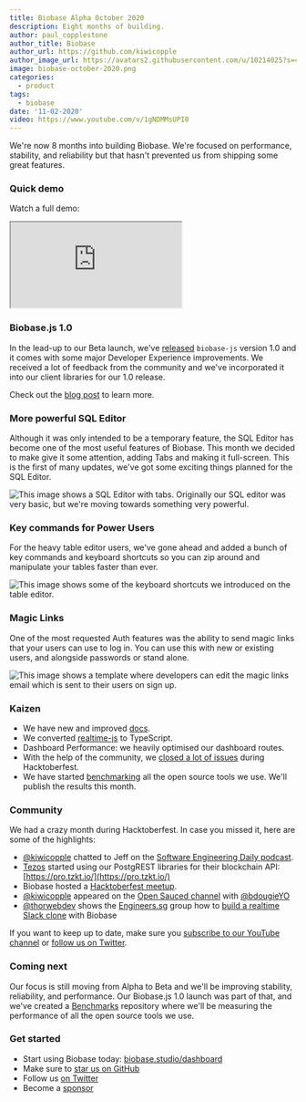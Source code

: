 ```yaml
---
title: Biobase Alpha October 2020
description: Eight months of building.
author: paul_copplestone
author_title: Biobase
author_url: https://github.com/kiwicopple
author_image_url: https://avatars2.githubusercontent.com/u/10214025?s=400&u=c6775be2ae667e2acae3ccd347fed62bb3f5b3e7&v=4
image: biobase-october-2020.png
categories:
  - product
tags:
  - biobase
date: '11-02-2020'
video: https://www.youtube.com/v/1gNDMMsUPI0
---
```


We're now 8 months into building Biobase. We're focused on performance, stability, and reliability but that hasn't prevented us from shipping some great features.

### Quick demo

Watch a full demo:

<div className="video-container">
  <iframe
    className="video-with-border w-full"
    src="https://www.youtube-nocookie.com/embed/1gNDMMsUPI0"
    frameBorder="1"
    allow="accelerometer; autoplay; clipboard-write; encrypted-media; gyroscope; picture-in-picture"
    allowFullScreen
  ></iframe>
</div>

### Biobase.js 1.0

In the lead-up to our Beta launch, we've [released](/blog/improved-dx) `biobase-js` version 1.0 and it comes with some major Developer Experience improvements. We received a lot of feedback from the community and we've incorporated it into our client libraries for our 1.0 release.

Check out the [blog post](/blog/improved-dx) to learn more.

### More powerful SQL Editor

Although it was only intended to be a temporary feature, the SQL Editor has become one of the most useful features of Biobase. This month we decided to make give it some attention, adding Tabs and making it full-screen. This is the first of many updates, we've got some exciting things planned for the SQL Editor.

![This image shows a SQL Editor with tabs. Originally our SQL editor was very basic, but we're moving towards something very powerful.](/images/blog/sql-editor.png)

### Key commands for Power Users

For the heavy table editor users, we've gone ahead and added a bunch of key commands and keyboard shortcuts so you can zip around and manipulate your tables faster than ever.

![This image shows some of the keyboard shortcuts we introduced on the table editor.](/images/blog/keyboard-shortcuts.png)

### Magic Links

One of the most requested Auth features was the ability to send magic links that your users can use to log in. You can use this with new or existing users, and alongside passwords or stand alone.

![This image shows a template where developers can edit the magic links email which is sent to their users on sign up.](/images/blog/magic-links.png)

### Kaizen

- We have new and improved [docs](/docs/reference/javascript/installing).
- We converted [realtime-js](https://github.com/biobase/realtime-js/) to TypeScript.
- Dashboard Performance: we heavily optimised our dashboard routes.
- With the help of the community, we [closed a lot of issues](https://github.com/orgs/biobase/projects/5) during Hacktoberfest.
- We have started [benchmarking](https://github.com/biobase/benchmarks) all the open source tools we use. We'll publish the results this month.

### Community

We had a crazy month during Hacktoberfest. In case you missed it, here are some of the highlights:

- [@kiwicopple](https://twitter.com/kiwicopple) chatted to Jeff on the [Software Engineering Daily podcast](https://softwareengineeringdaily.com/2020/10/15/biobase-open-source-firebase-with-paul-copplestone/).
- [Tezos](https://twitter.com/TezosBakingBad/status/1318212875035512835) started using our PostgREST libraries for their blockchain API: [https://pro.tzkt.io/](https://pro.tzkt.io/)
- Biobase hosted a [Hacktoberfest meetup](https://www.youtube.com/watch?v=3_xRLTjvEiE).
- [@kiwicopple](https://twitter.com/kiwicopple) appeared on the [Open Sauced channel](https://www.youtube.com/watch?v=PHmiWXDx9-w) with [@bdougieYO](https://twitter.com/bdougieYO)
- [@thorwebdev](https://twitter.com/thorwebdev) shows the [Engineers.sg](http://engineers.sg) group how to [build a realtime Slack clone](https://engineers.sg/video/building-a-slack-clone-with-authentication-and-realtime-data-syncing-using-biobase-io-singaporejs--4119) with Biobase

If you want to keep up to date, make sure you [subscribe to our YouTube channel](https://www.youtube.com/c/biobase) or [follow us on Twitter](https://twitter.com/biobase).

### Coming next

Our focus is still moving from Alpha to Beta and we'll be improving stability, reliability, and performance. Our Biobase.js 1.0 launch was part of that, and we've created a [Benchmarks](https://github.com/biobase/benchmarks/) repository where we'll be measuring the performance of all the open source tools we use.

### Get started

- Start using Biobase today: [biobase.studio/dashboard](https://biobase.studio/dashboard/)
- Make sure to [star us on GitHub](https://github.com/biobase-ai/biobase)
- Follow us [on Twitter](https://twitter.com/biobase)
- Become a [sponsor](https://github.com/sponsors/biobase)
